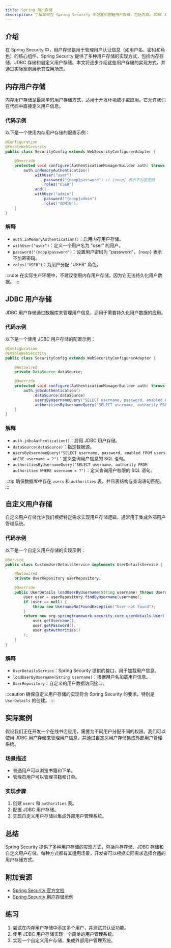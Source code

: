 ```yaml
---
title: Spring 用户存储
description: 了解如何在 Spring Security 中配置和管理用户存储，包括内存、JDBC 和自定义用户存储的实现方式。
---
```


## 介绍

在 Spring Security 中，用户存储是用于管理用户认证信息（如用户名、密码和角色）的核心组件。Spring Security 提供了多种用户存储的实现方式，包括内存存储、JDBC 存储和自定义用户存储。本文将逐步介绍这些用户存储的实现方式，并通过实际案例展示其应用场景。

## 内存用户存储

内存用户存储是最简单的用户存储方式，适用于开发环境或小型应用。它允许我们在代码中直接定义用户信息。

### 代码示例

以下是一个使用内存用户存储的配置示例：

```java
@Configuration
@EnableWebSecurity
public class SecurityConfig extends WebSecurityConfigurerAdapter {

    @Override
    protected void configure(AuthenticationManagerBuilder auth) throws Exception {
        auth.inMemoryAuthentication()
            .withUser("user")
                .password("{noop}password") // {noop} 表示不加密密码
                .roles("USER")
            .and()
            .withUser("admin")
                .password("{noop}admin")
                .roles("ADMIN");
    }
}
```

### 解释

- `auth.inMemoryAuthentication()`：启用内存用户存储。
- `withUser("user")`：定义一个用户名为 "user" 的用户。
- `password("{noop}password")`：设置用户密码为 "password"，`{noop}` 表示不加密密码。
- `roles("USER")`：为用户分配 "USER" 角色。

:::note
在实际生产环境中，不建议使用内存用户存储，因为它无法持久化用户数据。
:::

## JDBC 用户存储

JDBC 用户存储通过数据库来管理用户信息，适用于需要持久化用户数据的应用。

### 代码示例

以下是一个使用 JDBC 用户存储的配置示例：

```java
@Configuration
@EnableWebSecurity
public class SecurityConfig extends WebSecurityConfigurerAdapter {

    @Autowired
    private DataSource dataSource;

    @Override
    protected void configure(AuthenticationManagerBuilder auth) throws Exception {
        auth.jdbcAuthentication()
            .dataSource(dataSource)
            .usersByUsernameQuery("SELECT username, password, enabled FROM users WHERE username = ?")
            .authoritiesByUsernameQuery("SELECT username, authority FROM authorities WHERE username = ?");
    }
}
```

### 解释

- `auth.jdbcAuthentication()`：启用 JDBC 用户存储。
- `dataSource(dataSource)`：指定数据源。
- `usersByUsernameQuery("SELECT username, password, enabled FROM users WHERE username = ?")`：定义查询用户信息的 SQL 语句。
- `authoritiesByUsernameQuery("SELECT username, authority FROM authorities WHERE username = ?")`：定义查询用户权限的 SQL 语句。

:::tip
确保数据库中存在 `users` 和 `authorities` 表，并且表结构与查询语句匹配。
:::

## 自定义用户存储

自定义用户存储允许我们根据特定需求实现用户存储逻辑，通常用于集成外部用户管理系统。

### 代码示例

以下是一个自定义用户存储的实现示例：

```java
@Service
public class CustomUserDetailsService implements UserDetailsService {

    @Autowired
    private UserRepository userRepository;

    @Override
    public UserDetails loadUserByUsername(String username) throws UsernameNotFoundException {
        User user = userRepository.findByUsername(username);
        if (user == null) {
            throw new UsernameNotFoundException("User not found");
        }
        return new org.springframework.security.core.userdetails.User(
            user.getUsername(),
            user.getPassword(),
            user.getAuthorities()
        );
    }
}
```

### 解释

- `UserDetailsService`：Spring Security 提供的接口，用于加载用户信息。
- `loadUserByUsername(String username)`：根据用户名加载用户信息。
- `UserRepository`：自定义的用户数据访问接口。

:::caution
确保自定义用户存储的实现符合 Spring Security 的要求，特别是 `UserDetails` 的创建。
:::

## 实际案例

假设我们正在开发一个在线书店应用，需要为不同用户分配不同的权限。我们可以使用 JDBC 用户存储来管理用户信息，并通过自定义用户存储集成外部用户管理系统。

### 场景描述

- 普通用户可以浏览书籍和下单。
- 管理员用户可以管理书籍和订单。

### 实现步骤

1. 创建 `users` 和 `authorities` 表。
2. 配置 JDBC 用户存储。
3. 实现自定义用户存储以集成外部用户管理系统。

## 总结

Spring Security 提供了多种用户存储的实现方式，包括内存存储、JDBC 存储和自定义用户存储。每种方式都有其适用场景，开发者可以根据实际需求选择合适的用户存储方式。

## 附加资源

- [Spring Security 官方文档](https://docs.spring.io/spring-security/reference/)
- [Spring Security 用户存储示例](https://github.com/spring-projects/spring-security-samples)

## 练习

1. 尝试在内存用户存储中添加多个用户，并测试其认证功能。
2. 使用 JDBC 用户存储实现一个简单的用户管理系统。
3. 实现一个自定义用户存储，集成外部用户管理系统。

